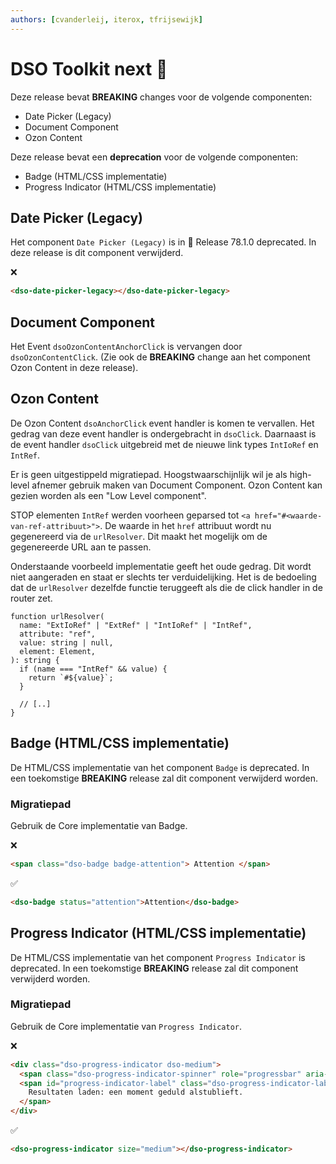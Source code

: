```yaml
---
authors: [cvanderleij, iterox, tfrijsewijk]
---
```


# DSO Toolkit next 💃

Deze release bevat **BREAKING** changes voor de volgende componenten:

- Date Picker (Legacy)
- Document Component
- Ozon Content

Deze release bevat een **deprecation** voor de volgende componenten:

- Badge (HTML/CSS implementatie)
- Progress Indicator (HTML/CSS implementatie)

<!-- truncate -->

## Date Picker (Legacy)

Het component `Date Picker (Legacy)` is in 🦕 Release 78.1.0 deprecated. In deze release is dit component verwijderd.

❌

```html
<dso-date-picker-legacy></dso-date-picker-legacy>
```

## Document Component

Het Event `dsoOzonContentAnchorClick` is vervangen door `dsoOzonContentClick`. (Zie ook de **BREAKING** change aan het component Ozon Content in deze release).

## Ozon Content

De Ozon Content `dsoAnchorClick` event handler is komen te vervallen. Het gedrag van deze event handler is
ondergebracht in `dsoClick`. Daarnaast is de event handler `dsoClick` uitgebreid met de nieuwe link types
`IntIoRef` en `IntRef`.

Er is geen uitgestippeld migratiepad. Hoogstwaarschijnlijk wil je als high-level afnemer gebruik maken van Document Component. Ozon Content kan gezien worden als een "Low Level component".

STOP elementen `IntRef` werden voorheen geparsed tot `<a href="#<waarde-van-ref-attribuut>">`. De waarde in het `href` attribuut wordt nu gegenereerd via de `urlResolver`. Dit maakt het mogelijk om de gegenereerde URL aan te passen.

Onderstaande voorbeeld implementatie geeft het oude gedrag. Dit wordt niet aangeraden en staat er slechts ter verduidelijking. Het is de bedoeling dat de `urlResolver` dezelfde functie teruggeeft als die de click handler in de router zet.

```tsx
function urlResolver(
  name: "ExtIoRef" | "ExtRef" | "IntIoRef" | "IntRef",
  attribute: "ref",
  value: string | null,
  element: Element,
): string {
  if (name === "IntRef" && value) {
    return `#${value}`;
  }

  // [..]
}
```

## Badge (HTML/CSS implementatie)

De HTML/CSS implementatie van het component `Badge` is deprecated. In een toekomstige **BREAKING** release zal dit
component verwijderd worden.

### Migratiepad

Gebruik de Core implementatie van Badge.

❌

```html
<span class="dso-badge badge-attention"> Attention </span>
```

✅

```html
<dso-badge status="attention">Attention</dso-badge>
```

## Progress Indicator (HTML/CSS implementatie)

De HTML/CSS implementatie van het component `Progress Indicator` is deprecated. In een toekomstige **BREAKING** release zal dit
component verwijderd worden.

### Migratiepad

Gebruik de Core implementatie van `Progress Indicator`.

❌

```html
<div class="dso-progress-indicator dso-medium">
  <span class="dso-progress-indicator-spinner" role="progressbar" aria-labelledby="progress-indicator-label"></span>
  <span id="progress-indicator-label" class="dso-progress-indicator-label">
    Resultaten laden: een moment geduld alstublieft.
  </span>
</div>
```

✅

```html
<dso-progress-indicator size="medium"></dso-progress-indicator>
```
